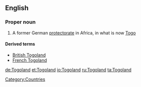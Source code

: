 ==English==
{{wikipedia}}
===Proper noun===
{{en-proper noun}}

# {{historical}} A former German [[protectorate]] in Africa, in what is now [[Togo]]

====Derived terms====
*[[British Togoland]]
*[[French Togoland]]

[[Category:Countries]]

[[de:Togoland]]
[[et:Togoland]]
[[io:Togoland]]
[[ru:Togoland]]
[[ta:Togoland]]